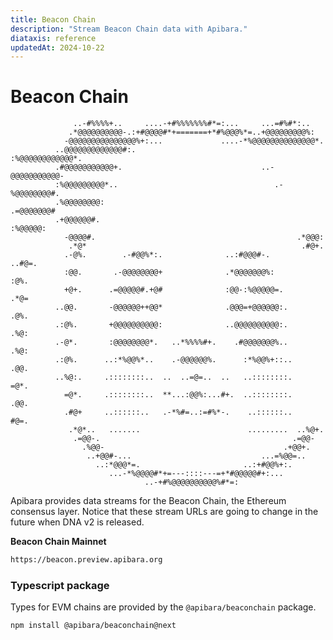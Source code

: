 ```yaml
---
title: Beacon Chain
description: "Stream Beacon Chain data with Apibara."
diataxis: reference
updatedAt: 2024-10-22
---
```


# Beacon Chain

```
              ..-#%%%%+..     ....-+#%%%%%%%#*=:...     ...=#%#*:..                        
             .*@@@@@@@@@@-.:+#@@@@#*+=======+*#%@@@%*=..+@@@@@@@@@%:                       
            -@@@@@@@@@@@@@@@%+:...             ....-*%@@@@@@@@@@@@@@*.                     
          ..@@@@@@@@@@@@@#:.                           :%@@@@@@@@@@@@*.                    
          .#@@@@@@@@@@@+.                               ..-@@@@@@@@@@@-                    
          :%@@@@@@@@@*..                                   .-%@@@@@@@@#.                   
          .%@@@@@@@@:                                        .=@@@@@@@#                    
          .+@@@@@@#.                                           :%@@@@@:                    
            -@@@@#.                                             .*@@@:                     
             .*@*                                                .#@+.                     
            .-@%.        .-#@@%*:.              ..:#@@@#-.       ..#@=.                    
            :@@.       .-@@@@@@@@+              .*@@@@@@@%:        :@%.                    
            +@+.      .=@@@@@#.+@#              :@@-:%@@@@@=.      .*@=                    
          ..@@.       -@@@@@@++@@*              .@@@=+@@@@@@:.      .@%.                   
          .:@%.       +@@@@@@@@@@:              ..@@@@@@@@@@:.      .%@:                   
          .-@*.       :@@@@@@@@*.   ..*%%%%#+.    .#@@@@@@@%..      .%@:                   
          .:@%.      ..:*%@@%*..    .-@@@@@@%.      :*%@@%+::..     .@@.                   
          ..%@:.     .::::::::..  ..  ..=@=..  ..   ..::::::::.     =@*.                   
            =@*.     .::::::::..  **...:@@%:...#+.  ..::::::::.    .@@.                    
            .#@+     ..::::::..   .-*%#=..:=#%*-.    ..::::::..    #@=.                    
             .*@*..   .......                        .........  ..%@+.                     
              .=@@-.                                           .=@@-                       
                .%@@-                                        .+@@+.                        
                 ..+@@#-...                             ...=%@@=..                         
                   ..:*@@@*=.                       ..:+#@@%+:.                            
                      ...-*%@@@@#*+=---::::---=+*#@@@@@#+:...                              
                              ..-+#%@@@@@@@@@@%#*=:                                        
```

Apibara provides data streams for the Beacon Chain, the Ethereum consensus
layer. Notice that these stream URLs are going to change in the future when DNA
v2 is released.

**Beacon Chain Mainnet**

```txt
https://beacon.preview.apibara.org
```

### Typescript package

Types for EVM chains are provided by the `@apibara/beaconchain` package.

```bash [Terminal]
npm install @apibara/beaconchain@next
```
